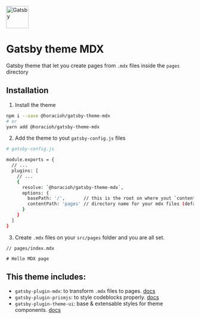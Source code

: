 
<p css={css({ textAlign: 'center' })}>
  <a href="https://www.gatsbyjs.org">
    <img alt="Gatsby" src="https://www.gatsbyjs.org/monogram.svg" width="60" />
  </a>
</p>

# Gatsby theme MDX

Gatsby theme that let you create pages from `.mdx` files inside the `pages` directory

## Installation

1. Install the theme

```bash
npm i --save @horacioh/gatsby-theme-mdx
# or
yarn add @horacioh/gatsby-theme-mdx
```

2. Add the theme to yout `gatsby-config.js` files

```bash
# gatsby-config.js

module.exports = {
  // ...
  plugins: [
    // ...
    {
      resolve: `@horacioh/gatsby-theme-mdx`,
      options: {
        basePath: '/',       // this is the root on where yout `contentPath` will be created (default: '/')
        contentPath: 'pages' // directory name for your mdx files (default: 'pages')
      }
    }
  ]
}
```

3. Create `.mdx` files on your `src/pages` folder and you are all set.

```mdx
// pages/index.mdx

# Hello MDX page

```

## This theme includes:

- `gatsby-plugin-mdx`: to transform `.mdx` files to pages. [docs]()
- `gatsby-plugin-prismjs`: to style codeblocks properly. [docs]()
- `gatsby-plugin-theme-ui`: base & extensable styles for theme components. [docs]()


